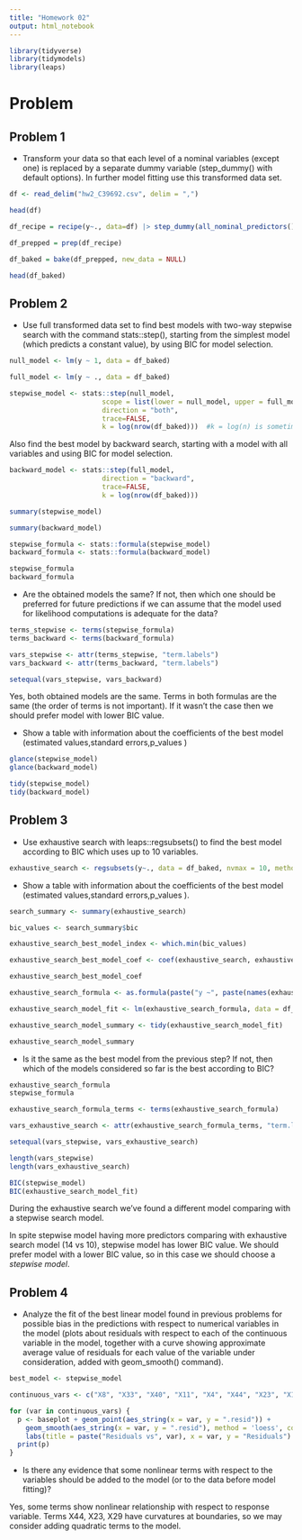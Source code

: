```yaml
---
title: "Homework 02"
output: html_notebook
---
```


```r
library(tidyverse)
library(tidymodels)
library(leaps)
```

# Problem

## Problem 1
* Transform your data so that each level of a nominal variables (except one) is replaced by a separate dummy variable (step_dummy() with default options). In further model fitting use this transformed data set.

```r
df <- read_delim("hw2_C39692.csv", delim = ",")
```

```r
head(df)
```

```r
df_recipe = recipe(y~., data=df) |> step_dummy(all_nominal_predictors())

df_prepped = prep(df_recipe)

df_baked = bake(df_prepped, new_data = NULL)
```

```r
head(df_baked)
```


## Problem 2
* Use full transformed data set to find best models with two-way stepwise search with the command stats::step(), starting from the simplest model (which predicts a constant value), by using BIC for model selection.

```r
null_model <- lm(y ~ 1, data = df_baked)

full_model <- lm(y ~ ., data = df_baked)

stepwise_model <- stats::step(null_model, 
                       scope = list(lower = null_model, upper = full_model), 
                       direction = "both", 
                       trace=FALSE,
                       k = log(nrow(df_baked)))  #k = log(n) is sometimes referred to as BIC or SBC.

```
Also find the best model by backward search, starting with a model with all variables and using BIC for model selection.

```r
backward_model <- stats::step(full_model, 
                       direction = "backward",
                       trace=FALSE,
                       k = log(nrow(df_baked)))
```


```r
summary(stepwise_model)
```


```r
summary(backward_model)
```

```r
stepwise_formula <- stats::formula(stepwise_model)
backward_formula <- stats::formula(backward_model)

stepwise_formula
backward_formula
```
* Are the obtained models the same? If not, then which one should be preferred for future predictions if we can assume that the model used for likelihood computations is adequate for the data?

```r
terms_stepwise <- terms(stepwise_formula)
terms_backward <- terms(backward_formula)

vars_stepwise <- attr(terms_stepwise, "term.labels")
vars_backward <- attr(terms_backward, "term.labels")

setequal(vars_stepwise, vars_backward)
```

Yes, both obtained models are the same. Terms in both formulas are the same (the order of terms is not important). If it wasn't the case then we should prefer model with lower BIC value.

* Show a table with information about the coefficients of the best model (estimated values,standard errors,p_values )

```r
glance(stepwise_model)
glance(backward_model)

tidy(stepwise_model)
tidy(backward_model)
```

## Problem 3

* Use exhaustive search with leaps::regsubsets() to find the best model according to BIC which uses up to 10 variables. 

```r
exhaustive_search <- regsubsets(y~., data = df_baked, nvmax = 10, method = "exhaustive", really.big = TRUE)
```

* Show a table with information about the coefficients of the best model (estimated values,standard errors,p_values ). 
```r
search_summary <- summary(exhaustive_search)

bic_values <- search_summary$bic

exhaustive_search_best_model_index <- which.min(bic_values)

exhaustive_search_best_model_coef <- coef(exhaustive_search, exhaustive_search_best_model_index)
```

```r
exhaustive_search_best_model_coef
```


```r
exhaustive_search_formula <- as.formula(paste("y ~", paste(names(exhaustive_search_best_model_coef)[-1], collapse = " + ")))

exhaustive_search_model_fit <- lm(exhaustive_search_formula, data = df_baked)

exhaustive_search_model_summary <- tidy(exhaustive_search_model_fit)

exhaustive_search_model_summary
```


* Is it the same as the best model from the previous step? If not, then which of the models considered so far is the best according to BIC?

```r
exhaustive_search_formula
stepwise_formula
```

```r
exhaustive_search_formula_terms <- terms(exhaustive_search_formula)

vars_exhaustive_search <- attr(exhaustive_search_formula_terms, "term.labels")

setequal(vars_stepwise, vars_exhaustive_search)
```

```r
length(vars_stepwise)
length(vars_exhaustive_search)
```


```r
BIC(stepwise_model)
BIC(exhaustive_search_model_fit)
```

During the exhaustive search we've found a different model comparing with a stepwise search model.

In spite stepwise model having more predictors comparing with exhaustive search model (14 vs 10), stepwise model has lower BIC value.
We should prefer model with a lower BIC value, so in this case we should choose a *stepwise model*. 


## Problem 4
* Analyze the fit of the best linear model found in previous problems for possible bias in the predictions with respect to numerical variables in the model (plots about residuals with respect to each of the continuous variable in the model, together with a curve showing approximate average value of residuals for each value of the variable under consideration, added with geom_smooth() command). 

```r
best_model <- stepwise_model  
```



```r
continuous_vars <- c("X8", "X33", "X40", "X11", "X4", "X44", "X23", "X19", "X29")

for (var in continuous_vars) {
  p <- baseplot + geom_point(aes_string(x = var, y = ".resid")) +
    geom_smooth(aes_string(x = var, y = ".resid"), method = 'loess', color = 'blue') +
    labs(title = paste("Residuals vs", var), x = var, y = "Residuals")
  print(p)
}
```


* Is there any evidence that some nonlinear terms with respect to the variables should be added to the model (or to the data before model fitting)?

Yes, some terms show nonlinear relationship with respect to response variable. Terms X44, X23, X29 have curvatures at boundaries, so we may consider adding quadratic terms to the model. 


